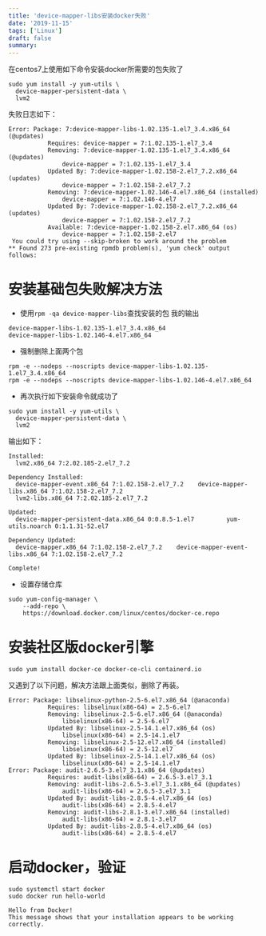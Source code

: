 ```yaml
---
title: 'device-mapper-libs安装docker失败'
date: '2019-11-15'
tags: ['Linux']
draft: false
summary: 
---
```


在centos7上使用如下命令安装docker所需要的包失败了
```
sudo yum install -y yum-utils \
  device-mapper-persistent-data \
  lvm2
```

失败日志如下：
```
Error: Package: 7:device-mapper-libs-1.02.135-1.el7_3.4.x86_64 (@updates)
           Requires: device-mapper = 7:1.02.135-1.el7_3.4
           Removing: 7:device-mapper-1.02.135-1.el7_3.4.x86_64 (@updates)
               device-mapper = 7:1.02.135-1.el7_3.4
           Updated By: 7:device-mapper-1.02.158-2.el7_7.2.x86_64 (updates)
               device-mapper = 7:1.02.158-2.el7_7.2
           Removing: 7:device-mapper-1.02.146-4.el7.x86_64 (installed)
               device-mapper = 7:1.02.146-4.el7
           Updated By: 7:device-mapper-1.02.158-2.el7_7.2.x86_64 (updates)
               device-mapper = 7:1.02.158-2.el7_7.2
           Available: 7:device-mapper-1.02.158-2.el7.x86_64 (os)
               device-mapper = 7:1.02.158-2.el7
 You could try using --skip-broken to work around the problem
** Found 273 pre-existing rpmdb problem(s), 'yum check' output follows:

```

# 安装基础包失败解决方法
* 使用```rpm -qa device-mapper-libs```查找安装的包
我的输出
```
device-mapper-libs-1.02.135-1.el7_3.4.x86_64
device-mapper-libs-1.02.146-4.el7.x86_64
```  
* 强制删除上面两个包
```
rpm -e --nodeps --noscripts device-mapper-libs-1.02.135-1.el7_3.4.x86_64
rpm -e --nodeps --noscripts device-mapper-libs-1.02.146-4.el7.x86_64
```
* 再次执行如下安装命令就成功了
```
sudo yum install -y yum-utils \
  device-mapper-persistent-data \
  lvm2
```
输出如下：
```
Installed:
  lvm2.x86_64 7:2.02.185-2.el7_7.2

Dependency Installed:
  device-mapper-event.x86_64 7:1.02.158-2.el7_7.2    device-mapper-libs.x86_64 7:1.02.158-2.el7_7.2
  lvm2-libs.x86_64 7:2.02.185-2.el7_7.2

Updated:
  device-mapper-persistent-data.x86_64 0:0.8.5-1.el7         yum-utils.noarch 0:1.1.31-52.el7

Dependency Updated:
  device-mapper.x86_64 7:1.02.158-2.el7_7.2    device-mapper-event-libs.x86_64 7:1.02.158-2.el7_7.2

Complete!
```
* 设置存储仓库
```
sudo yum-config-manager \
    --add-repo \
    https://download.docker.com/linux/centos/docker-ce.repo
```
# 安装社区版docker引擎
```
sudo yum install docker-ce docker-ce-cli containerd.io
```
又遇到了以下问题，解决方法跟上面类似，删除了再装。
```
Error: Package: libselinux-python-2.5-6.el7.x86_64 (@anaconda)
           Requires: libselinux(x86-64) = 2.5-6.el7
           Removing: libselinux-2.5-6.el7.x86_64 (@anaconda)
               libselinux(x86-64) = 2.5-6.el7
           Updated By: libselinux-2.5-14.1.el7.x86_64 (os)
               libselinux(x86-64) = 2.5-14.1.el7
           Removing: libselinux-2.5-12.el7.x86_64 (installed)
               libselinux(x86-64) = 2.5-12.el7
           Updated By: libselinux-2.5-14.1.el7.x86_64 (os)
               libselinux(x86-64) = 2.5-14.1.el7
Error: Package: audit-2.6.5-3.el7_3.1.x86_64 (@updates)
           Requires: audit-libs(x86-64) = 2.6.5-3.el7_3.1
           Removing: audit-libs-2.6.5-3.el7_3.1.x86_64 (@updates)
               audit-libs(x86-64) = 2.6.5-3.el7_3.1
           Updated By: audit-libs-2.8.5-4.el7.x86_64 (os)
               audit-libs(x86-64) = 2.8.5-4.el7
           Removing: audit-libs-2.8.1-3.el7.x86_64 (installed)
               audit-libs(x86-64) = 2.8.1-3.el7
           Updated By: audit-libs-2.8.5-4.el7.x86_64 (os)
               audit-libs(x86-64) = 2.8.5-4.el7

```
# 启动docker，验证
````
sudo systemctl start docker
sudo docker run hello-world

Hello from Docker!
This message shows that your installation appears to be working correctly.

````